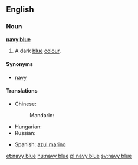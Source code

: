 ==English==

===Noun===
'''[[navy]] [[blue]]'''

# {{color}} A dark [[blue]] [[color|colour]].
#: {{color panel|2=000080}}

====Synonyms====
* [[navy]]

====Translations====
{{trans-top|a dark blue color}}
* Chinese:
*: Mandarin: {{t|zh|藏青|tr=Zàngqīng|sc=Hani}}
* Hungarian: {{t+|hu|tengerészkék}}
* Russian: {{t+|ru|синий|tr=sínij|sc=Cyrl}}
{{trans-mid}}
* Spanish: [[azul marino]] {{m}}
{{trans-bottom}}

[[et:navy blue]]
[[hu:navy blue]]
[[pl:navy blue]]
[[sv:navy blue]]
